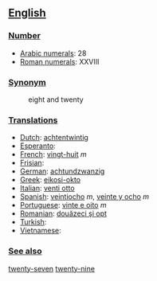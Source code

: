 == [[English]] ==

=== [[Number]] ===

*[[w:Arabic Numerals|Arabic numerals]]: 28
*[[w:Roman numerals|Roman numerals]]: XXVIII

=== [[Synonym]] ===
:eight and twenty

=== [[Translations]] ===

*[[Dutch]]: [[achtentwintig]]
*[[Esperanto]]:
*[[French]]: [[vingt-huit]] ''m''
*[[Frisian]]:
*[[German]]: [[achtundzwanzig]]
*[[Greek]]: [[eikosi-okto]]
*[[Italian]]: [[venti otto]]
*[[Spanish]]: [[veintiocho]] ''m'', [[veinte y ocho]] ''m''
*[[Portuguese]]: [[vinte e oito]] ''m''
*[[Romanian]]: [[douăzeci şi opt]]
*[[Turkish]]:
*[[Vietnamese]]:

=== [[See also]] ===

[[twenty-seven]] [[twenty-nine]]